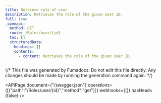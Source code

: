```yaml
---
title: Retrieve role of user
description: Retrieves the role of the given user ID.
full: true
_openapi:
  method: GET
  route: /Roles/user/{id}
  toc: []
  structuredData:
    headings: []
    contents:
      - content: Retrieves the role of the given user ID.
---
```


{/* This file was generated by Fumadocs.
Do not edit this file directly. Any changes should be made by running the generation command again. */}

<APIPage document={"/swagger.json"} operations={[{"path":"/Roles/user/{id}","method":"get"}]} webhooks={[]} hasHead={false} />